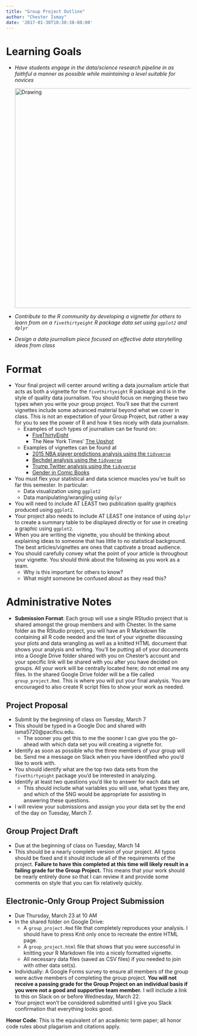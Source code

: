 ```yaml
---
title: "Group Project Outline"
author: "Chester Ismay"
date: '2017-01-30T10:30:38-08:00'
---
```


# Learning Goals

- *Have students engage in the
data/science research pipeline in as faithful a manner as possible while
maintaining a level suitable for novices*

    <img src="../pipeline4.png" alt="Drawing" style="width: 600px;"/>

- *Contribute to the R community by developing a vignette for others to learn from
on a `fivethirtyeight` R package data set using `ggplot2` and `dplyr`*

- *Design a data journalism piece focused on effective data storytelling ideas from class*

# Format

* Your final project will center around writing a data journalism
article that acts as both a vignette for the `fivethirtyeight` R package and is in the style of quality
data journalism.  You should focus on merging these two types when you write your group project.  You'll see that the current vignettes include some advanced material beyond what we cover in class.  This is not an expectation of your Group Project, but rather a way for you to see the power of R and how it ties nicely with data journalism.
    - Examples of such types of journalism can be found on:
        + <a href = "http://fivethirtyeight.com/" target = "_blank">FiveThirtyEight</a>
        + The New York Times' <a href = "http://www.nytimes.com/section/upshot" target = "_blank">The Upshot</a>
    
    - Examples of vignettes can be found at
        + <a href = "http://htmlpreview.github.io/?https://github.com/rudeboybert/fivethirtyeight/blob/master/vignettes/NBA.html" target = "_blank">2015 NBA player predictions analysis using the `tidyverse`</a>
        + <a href = "https://cran.r-project.org/web/packages/fivethirtyeight/vignettes/bechdel.html" target = "_blank">Bechdel analysis using the `tidyverse`</a>
        + <a href = "http://htmlpreview.github.io/?https://github.com/rudeboybert/fivethirtyeight/blob/master/vignettes/trump_twitter.html" target = "_blank">Trump Twitter analysis using the `tidyverse`</a>
        + <a href = "http://htmlpreview.github.io/?https://github.com/rudeboybert/fivethirtyeight/blob/master/vignettes/comics_gender.html" target = "_blank">Gender in Comic Books</a>
    
* You must flex your statistical and data science muscles you've
built so far this semester. In particular:
    + Data visualization using `ggplot2`
    + Data manipulating/wrangling using `dplyr`
* You will need to include AT LEAST two publication quality graphics produced using `ggplot2`.
* Your project also needs to include AT LEAST one instance of using `dplyr` to create a summary table to be displayed directly or for use in creating a graphic using `ggplot2`.
* When you are writing the vignette, you should be thinking about explaining ideas to someone that has little to no statistical background.  The best articles/vignettes are ones that captivate a broad audience.  
* You should carefully convey what the point of your article is throughout your vignette.  You should think about the following as you work as a team.
    + Why is this important for others to know?
    + What might someone be confused about as they read this?

# Administrative Notes

* **Submission Format**: Each group will use a single RStudio project that is shared amongst the group members and with Chester. In the same folder as the RStudio project, you will have an R Markdown file containing all R code needed and the text of your vignette discussing your plots and data wrangling as well as a knitted HTML document that shows your analysis and writing.  You'll be putting all of your documents into
a Google Drive folder shared with you on Chester's account and your specific link will be shared with you after you have decided on groups.  All your work will be centrally located here; do not email me any
files.  In the shared Google Drive folder will be a file called `group_project.Rmd`.  This is where you will put your final analysis.  You are encouraged to also create R script files to show your work as needed.

## Project Proposal {#proposal}

- Submit by the beginning of class on Tuesday, March 7
+ This should be typed in a Google Doc and shared with isma5720@pacificu.edu. 
  - The sooner you get this to me the sooner I can give you the go-ahead with which data set you will creating a vignette for.
+ Identify as soon as possible who the three members of your group will be.  Send me a message on Slack when you have identified who you'd like to work with.
+ You should identify what are the top two data sets from the `fivethirtyeight` package you'd be interested in analyzing.
+ Identify at least two questions you'd like to answer for each data set
  - This should include what variables you will use, what types they are, and which of the 5NG would be appropriate for assisting in answering these questions.
+ I will review your submissions and assign you your data set by the end of the day on Tuesday, March 7.

## Group Project Draft

- Due at the beginning of class on Tuesday, March 14
+ This should be a nearly complete version of your project.  All typos should be fixed and it should include all of the requirements of the project.  **Failure to have this completed at this time will likely result in a failing grade for the Group Project.**  This means that your work should be nearly entirely done so that I can review it and provide some comments on style that you can fix relatively quickly.

## Electronic-Only Group Project Submission

- Due Thursday, March 23 at 10 AM
+ In the shared folder on Google Drive:
  + A `group_project.Rmd` file that completely reproduces your analysis.  I should have to press Knit only once to recreate the entire HTML page.
  + A `group_project.html` file that shows that you were successful in knitting your R Markdown file into a nicely formatted vignette.
  + All necessary data files (saved as CSV files) if you needed to join with other data set(s).
+ Individually: A Google Forms survey to ensure all members of the group were active members of completing the group project.  **You will not receive a passing grade for the Group Project on an individual basis if you were not a good and supportive team member.** I will include a link to this on Slack on or before Wednesday, March 22.
+ Your project won't be considered submitted until I give you Slack confirmation that everything looks good.

**Honor Code**: This is the equivalent of an academic term paper; all honor code rules about plagarism and citations apply.

















